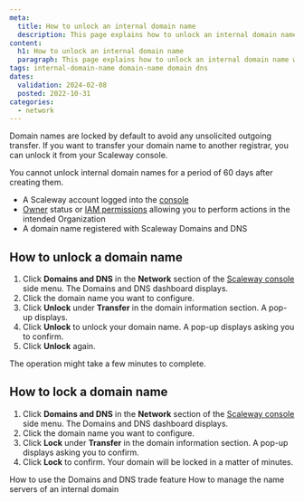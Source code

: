```yaml
---
meta:
  title: How to unlock an internal domain name
  description: This page explains how to unlock an internal domain name with Scaleway Domains and DNS.
content:
  h1: How to unlock an internal domain name
  paragraph: This page explains how to unlock an internal domain name with Scaleway Domains and DNS.
tags: internal-domain-name domain-name domain dns
dates:
  validation: 2024-02-08
  posted: 2022-10-31
categories:
  - network
---
```


Domain names are locked by default to avoid any unsolicited outgoing transfer. If you want to transfer your domain name to another registrar, you can unlock it from your Scaleway console.

<Message type="important">
  You cannot unlock internal domain names for a period of 60 days after creating them.
</Message>

<Macro id="requirements" />

- A Scaleway account logged into the [console](https://console.scaleway.com)
- [Owner](/identity-and-access-management/iam/concepts/#owner) status or [IAM permissions](/identity-and-access-management/iam/concepts/#permission) allowing you to perform actions in the intended Organization
- A domain name registered with Scaleway Domains and DNS

## How to unlock a domain name

1. Click **Domains and DNS** in the **Network** section of the [Scaleway console](https://console.scaleway.com) side menu. The Domains and DNS dashboard displays.
2. Click the domain name you want to configure.
3. Click **Unlock** under **Transfer** in the domain information section. A pop-up displays.
    <Lightbox src="scaleway-domain-unlock.webp" alt="" />
4. Click **Unlock** to unlock your domain name. A pop-up displays asking you to confirm.
5. Click **Unlock** again.

The operation might take a few minutes to complete.


## How to lock a domain name

1. Click **Domains and DNS** in the **Network** section of the [Scaleway console](https://console.scaleway.com) side menu. The Domains and DNS dashboard displays.
2. Click the domain name you want to configure.
3. Click **Lock** under **Transfer** in the domain information section. A pop-up displays asking you to confirm.
4. Click **Lock** to confirm. Your domain will be locked in a matter of minutes.


<Navigation title="See also">
  <PreviousButton to="/network/domains-and-dns/how-to/trade-domain/">How to use the Domains and DNS trade feature</PreviousButton>
  <NextButton to="/network/domains-and-dns/how-to/manage-nameservers-internal-domain/">How to manage the name servers of an internal domain</NextButton>
</Navigation>